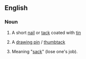 ==English==

===Noun===
{{en-noun}}

# A short [[nail]] or [[tack]] coated with [[tin]]
# {{label|en|British}} A [[drawing pin]] / [[thumbtack]]
# {{label|en|Cockney rhyming slang}} Meaning "[[sack]]" (lose one's job).